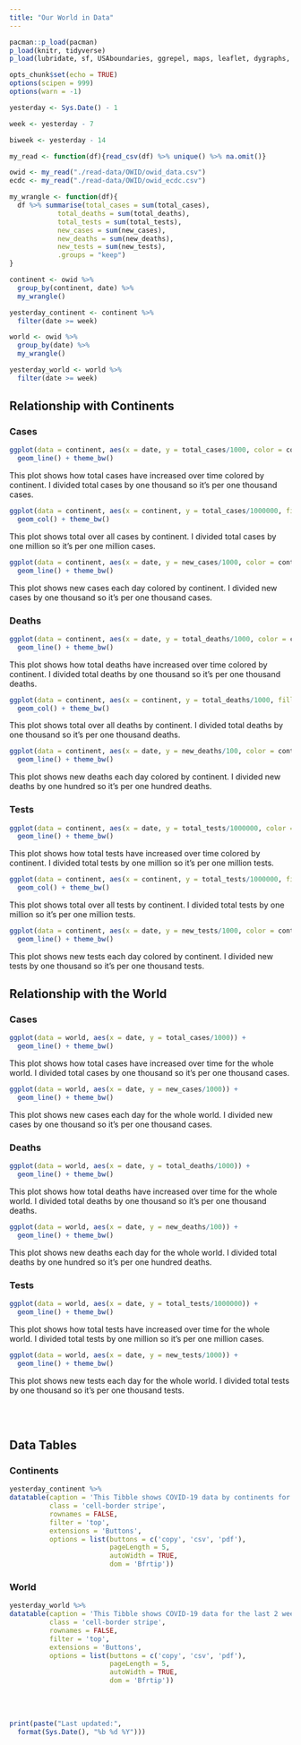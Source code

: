 ```yaml
---
title: "Our World in Data"
---
```


```r
pacman::p_load(pacman)
p_load(knitr, tidyverse)
p_load(lubridate, sf, USAboundaries, ggrepel, maps, leaflet, dygraphs, data.table, DT)

opts_chunk$set(echo = TRUE)
options(scipen = 999)
options(warn = -1) 

yesterday <- Sys.Date() - 1

week <- yesterday - 7

biweek <- yesterday - 14

my_read <- function(df){read_csv(df) %>% unique() %>% na.omit()}

owid <- my_read("./read-data/OWID/owid_data.csv") 
ecdc <- my_read("./read-data/OWID/owid_ecdc.csv") 
```

```r
my_wrangle <- function(df){
  df %>% summarise(total_cases = sum(total_cases), 
            total_deaths = sum(total_deaths), 
            total_tests = sum(total_tests), 
            new_cases = sum(new_cases),
            new_deaths = sum(new_deaths),
            new_tests = sum(new_tests),
            .groups = "keep")
}
```

```r
continent <- owid %>% 
  group_by(continent, date) %>% 
  my_wrangle()

yesterday_continent <- continent %>% 
  filter(date >= week) 

world <- owid %>% 
  group_by(date) %>% 
  my_wrangle()

yesterday_world <- world %>% 
  filter(date >= week) 
```

## Relationship with Continents

### Cases

```r
ggplot(data = continent, aes(x = date, y = total_cases/1000, color = continent)) +
  geom_line() + theme_bw()
```

This plot shows how total cases have increased over time colored by continent. I divided total cases by one thousand so it's per one thousand cases. 

```r
ggplot(data = continent, aes(x = continent, y = total_cases/1000000, fill = continent)) +
  geom_col() + theme_bw()
```

This plot shows total over all cases by continent. I divided total cases by one million so it's per one million cases. 

```r
ggplot(data = continent, aes(x = date, y = new_cases/1000, color = continent)) +
  geom_line() + theme_bw()
```

This plot shows new cases each day colored by continent. I divided new cases by one thousand so it's per one thousand cases.

### Deaths

```r
ggplot(data = continent, aes(x = date, y = total_deaths/1000, color = continent)) +
  geom_line() + theme_bw()
```

This plot shows how total deaths have increased over time colored by continent. I divided total deaths by one thousand so it's per one thousand deaths. 

```r
ggplot(data = continent, aes(x = continent, y = total_deaths/1000, fill = continent)) +
  geom_col() + theme_bw()
```

This plot shows total over all deaths by continent. I divided total deaths by one thousand so it's per one thousand deaths. 

```r
ggplot(data = continent, aes(x = date, y = new_deaths/100, color = continent)) +
  geom_line() + theme_bw()
```

This plot shows new deaths each day colored by continent. I divided new deaths by one hundred so it's per one hundred deaths.

### Tests

```r
ggplot(data = continent, aes(x = date, y = total_tests/1000000, color = continent)) +
  geom_line() + theme_bw()
```

This plot shows how total tests have increased over time colored by continent. I divided total tests by one million so it's per one million tests. 

```r
ggplot(data = continent, aes(x = continent, y = total_tests/1000000, fill = continent)) +
  geom_col() + theme_bw()
```

This plot shows total over all tests by continent. I divided total tests by one million so it's per one million tests. 

```r
ggplot(data = continent, aes(x = date, y = new_tests/1000, color = continent)) +
  geom_line() + theme_bw()
```

This plot shows new tests each day colored by continent. I divided new tests by one thousand so it's per one thousand tests.

## Relationship with the World

### Cases

```r
ggplot(data = world, aes(x = date, y = total_cases/1000)) +
  geom_line() + theme_bw()
```

This plot shows how total cases have increased over time for the whole world. I divided total cases by one thousand so it's per one thousand cases. 

```r
ggplot(data = world, aes(x = date, y = new_cases/1000)) +
  geom_line() + theme_bw()
```

This plot shows new cases each day for the whole world. I divided new cases by one thousand so it's per one thousand cases.

### Deaths

```r
ggplot(data = world, aes(x = date, y = total_deaths/1000)) +
  geom_line() + theme_bw()
```

This plot shows how total deaths have increased over time for the whole world. I divided total deaths by one thousand so it's per one thousand deaths. 

```r
ggplot(data = world, aes(x = date, y = new_deaths/100)) +
  geom_line() + theme_bw()
```

This plot shows new deaths each day for the whole world. I divided total deaths by one hundred so it's per one hundred deaths.

### Tests

```r
ggplot(data = world, aes(x = date, y = total_tests/1000000)) +
  geom_line() + theme_bw()
```

This plot shows how total tests have increased over time for the whole world. I divided total tests by one million so it's per one million cases. 

```r
ggplot(data = world, aes(x = date, y = new_tests/1000)) +
  geom_line() + theme_bw()
```

This plot shows new tests each day for the whole world. I divided total tests by one thousand so it's per one thousand tests.

<br /><br />

## Data Tables

### Continents

```r
yesterday_continent %>% 
datatable(caption = 'This Tibble shows COVID-19 data by continents for the last 2 weeks',
          class = 'cell-border stripe', 
          rownames = FALSE, 
          filter = 'top', 
          extensions = 'Buttons',
          options = list(buttons = c('copy', 'csv', 'pdf'), 
                         pageLength = 5, 
                         autoWidth = TRUE, 
                         dom = 'Bfrtip'))
```

### World

```r
yesterday_world %>% 
datatable(caption = 'This Tibble shows COVID-19 data for the last 2 weeks in the world',
          class = 'cell-border stripe', 
          rownames = FALSE, 
          filter = 'top', 
          extensions = 'Buttons',
          options = list(buttons = c('copy', 'csv', 'pdf'), 
                         pageLength = 5, 
                         autoWidth = TRUE, 
                         dom = 'Bfrtip'))
```

<br /><br />

```r
print(paste("Last updated:", 
  format(Sys.Date(), "%b %d %Y")))
```